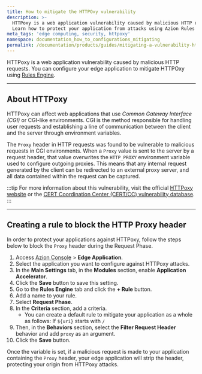 ```yaml
---
title: How to mitigate the HTTPOxy vulnerability
description: >-
  HTTPoxy is a web application vulnerability caused by malicious HTTP requests.
  Learn how to protect your application from attacks using Azion Rules Engine.
meta_tags: 'edge computing, security, httpoxy'
namespace: documentation_how_to_configurations_mitigating
permalink: /documentation/products/guides/mitigating-a-vulnerability-httpoxy/
---
```


HTTPoxy is a web application vulnerability caused by malicious HTTP requests. You can configure your edge application to mitigate HTTPOxy using [Rules Engine](/en/documentation/products/build/edge-application/rules-engine/).

---

## About HTTPoxy

HTTPoxy can affect web applications that use *Common Gateway Interface (CGI)* or CGI-like environments. CGI is the method responsible for handling user requests and establishing a line of communication between the client and the server through environment variables.

The `Proxy` header in HTTP requests was found to be vulnerable to malicious requests in CGI environments. When a `Proxy` value is sent to the server by a request header, that value overwrites the `HTTP_PROXY` environment variable used to configure outgoing proxies. This means that any internal request generated by the client can be redirected to an external proxy server, and all data contained within the request can be captured.

:::tip
For more information about this vulnerability, visit the official [HTTPoxy website](https://httpoxy.org/) or the [CERT Coordination Center (CERT/CC) vulnerability database](https://www.kb.cert.org/vuls/id/797896).
:::

---

## Creating a rule to block the HTTP Proxy header

In order to protect your applications against HTTPoxy, follow the steps below to block the `Proxy` header during the Request Phase.

1. Access [Azion Console](/en/documentation/products/guides/how-to-access-azion-console/) > **Edge Application**.
2. Select the application you want to configure against HTTPoxy attacks.
3. In the **Main Settings** tab, in the **Modules** section, enable **Application Accelerator**.
4. Click the **Save** button to save this setting.
5. Go to the **Rules Engine** tab and click the **+ Rule** button.
6. Add a name to your rule.
7. Select **Request Phase**.
8. In the **Criteria** section, add a criteria.
    - You can create a default rule to mitigate your application as a whole as follows: If `${uri}` starts with `/`
9. Then, in the **Behaviors** section, select the **Filter Request Header** behavior and add `proxy` as an argument.
10. Click the **Save** button.

Once the variable is set, if a malicious request is made to your application containing the `Proxy` header, your edge application will strip the header, protecting your origin from HTTPoxy attacks.

